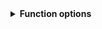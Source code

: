 
<details>
<summary class="btn_code_blue"> __Function options__ </summary>

<div class="note" style="margin-top: -10px;">
<p>
### Function options {-}

Functions have options —also called arguments— that change how they behave. You can set these optins using _arguments_. Let's look at a few of the arguments for the function `read_csv()`.

<br><br>

<h3> Skip a row </h3>

Sometimes you may want to ignore the first row in your data file, especially an EPA file that includes a disclaimer on the first row. Yes EPA, we're looking at you. Please stop.

Let's open the help window with `?read_csv` and try to find an argument that can help us. 

```r
?read_csv
```

There's a lot of them! But the `skip` argument looks like it could be helpful. Take a look at the description near the bottom. The default is `skip = 0`, which reads every line, but we can skip the first line by writing `skip = 1`. Let's try.

```r
read_csv("https://itep-r.netlify.com/data/starwars_scrap_jakku.csv", 
         skip = 1)
```


<h3> Limit the number of rows </h3>

Some types of data have last rows that show the _total_ or report "END OF DATA". In these cases we may want `read_csv` to ignore the last row of data, or for large data sets we may only want to pull in a 100 lines of data to see what you're working with. 

Let's look through the help window to find an argument that can help us. Type `?read_csv` and scroll down.

The `n_max` argument looks like it could be helpful. The default is `n_max = Inf`, which means it will read every line, but we can limit the lines we read to only one hundred by using `n_max = 100`.

```r
# Read in 100 rows
small_data <- read_csv("https://mn-r.netlify.com/data/starwars_scrap_jakku.csv", 
                       skip = 1, 
                       n_max = 100)

# Remove the data
rm(small_data)

```


<h3> See function options </h3>

__To see all of a function's arguments__

- Type its name in the console followed by a parenthesis.
    - Type `read_csv( `
- Press `TAB` on the keyboard.
- Explore the drop-down menu of the available arguments. 

</p></div></details>

